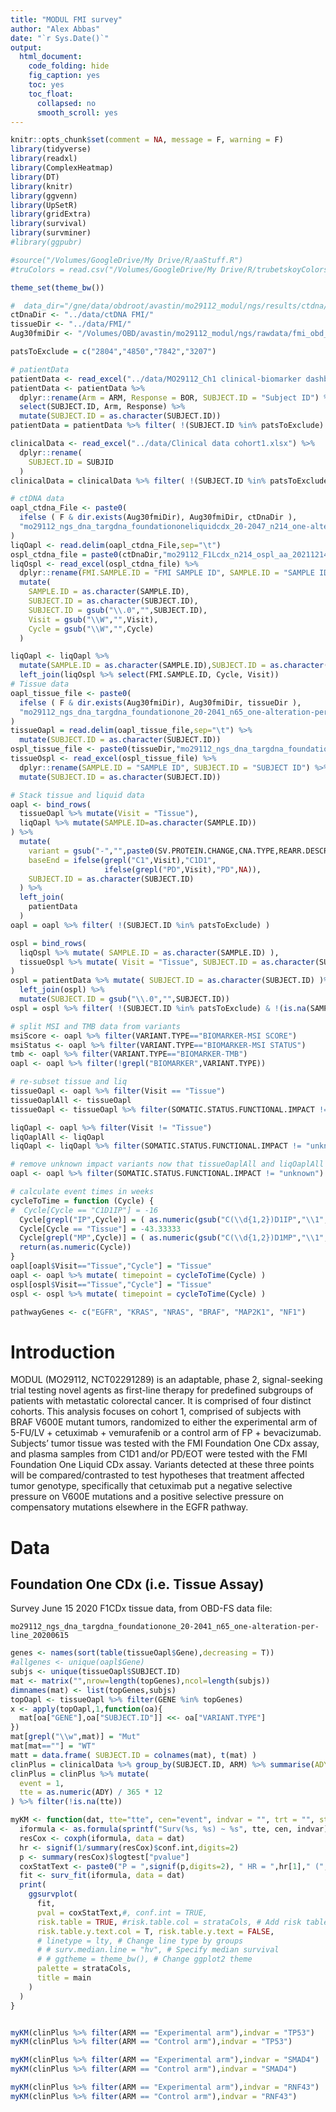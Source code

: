 ```yaml
---
title: "MODUL FMI survey"
author: "Alex Abbas"
date: "`r Sys.Date()`"
output:
  html_document:
    code_folding: hide
    fig_caption: yes
    toc: yes
    toc_float:
      collapsed: no
      smooth_scroll: yes
---
```


```r
knitr::opts_chunk$set(comment = NA, message = F, warning = F)
library(tidyverse)
library(readxl)
library(ComplexHeatmap)
library(DT)
library(knitr)
library(ggvenn)
library(UpSetR)
library(gridExtra)
library(survival)
library(survminer)
#library(ggpubr)

#source("/Volumes/GoogleDrive/My Drive/R/aaStuff.R")
#truColors = read.csv("/Volumes/GoogleDrive/My Drive/R/trubetskoyColors.csv",stringsAsFactors = F)

theme_set(theme_bw())

#  data_dir="/gne/data/obdroot/avastin/mo29112_modul/ngs/results/ctdna/data"
ctDnaDir <- "../data/ctDNA FMI/"
tissueDir <- "../data/FMI/"
Aug30fmiDir <- "/Volumes/OBD/avastin/mo29112_modul/ngs/rawdata/fmi_obd_mo29112_ngs_dna_targdna_foundationoneliquidcdx_20-2047_std_20210830/"

patsToExclude = c("2804","4850","7842","3207")

# patientData
patientData <- read_excel("../data/MO29112_Ch1 clinical-biomarker dashboard (2).xlsx")
patientData <- patientData %>%
  dplyr::rename(Arm = ARM, Response = BOR, SUBJECT.ID = "Subject ID") %>%
  select(SUBJECT.ID, Arm, Response) %>% 
  mutate(SUBJECT.ID = as.character(SUBJECT.ID))
patientData = patientData %>% filter( !(SUBJECT.ID %in% patsToExclude) )

clinicalData <- read_excel("../data/Clinical data cohort1.xlsx") %>% 
  dplyr::rename(
    SUBJECT.ID = SUBJID
  )
clinicalData = clinicalData %>% filter( !(SUBJECT.ID %in% patsToExclude) )

# ctDNA data
oapl_ctdna_File <- paste0(
  ifelse ( F & dir.exists(Aug30fmiDir), Aug30fmiDir, ctDnaDir ),
  "mo29112_ngs_dna_targdna_foundationoneliquidcdx_20-2047_n214_one-alteration-per-line-plus_20211214.txt"
)
liqOapl <- read.delim(oapl_ctdna_File,sep="\t")
ospl_ctdna_file = paste0(ctDnaDir,"mo29112_F1Lcdx_n214_ospl_aa_20211214.xlsx")
liqOspl <- read_excel(ospl_ctdna_file) %>%
  dplyr::rename(FMI.SAMPLE.ID = "FMI SAMPLE ID", SAMPLE.ID = "SAMPLE ID", SUBJECT.ID = "SUBJECT ID") %>% 
  mutate(
    SAMPLE.ID = as.character(SAMPLE.ID),
    SUBJECT.ID = as.character(SUBJECT.ID),
    SUBJECT.ID = gsub("\\.0","",SUBJECT.ID),
    Visit = gsub("\\W","",Visit),
    Cycle = gsub("\\W","",Cycle)
  )

liqOapl <- liqOapl %>%
  mutate(SAMPLE.ID = as.character(SAMPLE.ID),SUBJECT.ID = as.character(SUBJECT.ID)) %>% 
  left_join(liqOspl %>% select(FMI.SAMPLE.ID, Cycle, Visit))
# Tissue data
oapl_tissue_file <- paste0(
  ifelse ( F & dir.exists(Aug30fmiDir), Aug30fmiDir, tissueDir ),
  "mo29112_ngs_dna_targdna_foundationone_20-2041_n65_one-alteration-per-line_20200615.txt"
)
tissueOapl = read.delim(oapl_tissue_file,sep="\t") %>% 
  mutate(SUBJECT.ID = as.character(SUBJECT.ID))
ospl_tissue_file <- paste0(tissueDir,"mo29112_ngs_dna_targdna_foundationone_20-2041_n65_one-sample-per-line_20200615.xlsx")
tissueOspl <- read_excel(ospl_tissue_file) %>%
  dplyr::rename(SAMPLE.ID = "SAMPLE ID", SUBJECT.ID = "SUBJECT ID") %>% 
  mutate(SUBJECT.ID = as.character(SUBJECT.ID))

# Stack tissue and liquid data
oapl <- bind_rows(
  tissueOapl %>% mutate(Visit = "Tissue"),
  liqOapl %>% mutate(SAMPLE.ID=as.character(SAMPLE.ID))
) %>%
  mutate(
    variant = gsub("-","",paste0(SV.PROTEIN.CHANGE,CNA.TYPE,REARR.DESCRIPTION)),
    baseEnd = ifelse(grepl("C1",Visit),"C1D1",
                     ifelse(grepl("PD",Visit),"PD",NA)),
    SUBJECT.ID = as.character(SUBJECT.ID)
  ) %>%
  left_join(
    patientData
  )
oapl = oapl %>% filter( !(SUBJECT.ID %in% patsToExclude) )

ospl = bind_rows(
  liqOspl %>% mutate( SAMPLE.ID = as.character(SAMPLE.ID) ),
  tissueOspl %>% mutate( Visit = "Tissue", SUBJECT.ID = as.character(SUBJECT.ID) )
)
ospl = patientData %>% mutate( SUBJECT.ID = as.character(SUBJECT.ID) )%>%
  left_join(ospl) %>% 
  mutate(SUBJECT.ID = gsub("\\.0","",SUBJECT.ID))
ospl = ospl %>% filter( !(SUBJECT.ID %in% patsToExclude) & !(is.na(SAMPLE.ID)))

# split MSI and TMB data from variants
msiScore <- oapl %>% filter(VARIANT.TYPE=="BIOMARKER-MSI SCORE")
msiStatus <- oapl %>% filter(VARIANT.TYPE=="BIOMARKER-MSI STATUS")
tmb <- oapl %>% filter(VARIANT.TYPE=="BIOMARKER-TMB")
oapl <- oapl %>% filter(!grepl("BIOMARKER",VARIANT.TYPE))

# re-subset tissue and liq
tissueOapl <- oapl %>% filter(Visit == "Tissue")
tissueOaplAll <- tissueOapl
tissueOapl <- tissueOapl %>% filter(SOMATIC.STATUS.FUNCTIONAL.IMPACT != "unknown")

liqOapl <- oapl %>% filter(Visit != "Tissue")
liqOaplAll <- liqOapl
liqOapl <- liqOapl %>% filter(SOMATIC.STATUS.FUNCTIONAL.IMPACT != "unknown")

# remove unknown impact variants now that tissueOaplAll and liqOaplAll are made
oapl <- oapl %>% filter(SOMATIC.STATUS.FUNCTIONAL.IMPACT != "unknown")

# calculate event times in weeks
cycleToTime = function (Cycle) {
#  Cycle[Cycle == "C1D1IP"] = -16
  Cycle[grepl("IP",Cycle)] = ( as.numeric(gsub("C(\\d{1,2})D1IP","\\1",Cycle[grepl("IP",Cycle)])) - 1) * 2 - 16
  Cycle[Cycle == "Tissue"] = -43.33333
  Cycle[grepl("MP",Cycle)] = ( as.numeric(gsub("C(\\d{1,2})D1MP","\\1",Cycle[grepl("MP",Cycle)])) - 1) * 2
  return(as.numeric(Cycle))
}
oapl[oapl$Visit=="Tissue","Cycle"] = "Tissue"
oapl <- oapl %>% mutate( timepoint = cycleToTime(Cycle) )
ospl[ospl$Visit=="Tissue","Cycle"] = "Tissue"
ospl <- ospl %>% mutate( timepoint = cycleToTime(Cycle) )

pathwayGenes <- c("EGFR", "KRAS", "NRAS", "BRAF", "MAP2K1", "NF1")

```

# Introduction

MODUL (MO29112, NCT02291289) is an adaptable, phase 2, signal-seeking trial testing novel agents as first-line therapy for predefined subgroups of patients with metastatic colorectal cancer. It is comprised of four distinct cohorts. This analysis focuses on cohort 1, comprised of subjects with BRAF V600E mutant tumors, randomized to either the experimental arm of 5-FU/LV + cetuximab + vemurafenib or a control arm of FP + bevacizumab. Subjects' tumor tissue was tested with the FMI Foundation One CDx assay, and plasma samples from C1D1 and/or PD/EOT were tested with the FMI Foundation One Liquid CDx assay. Variants detected at these three points will be compared/contrasted to test hypotheses that treatment affected tumor genotype, specifically that cetuximab put a negative selective pressure on V600E mutations and a positive selective pressure on compensatory mutations elsewhere in the EGFR pathway. 

# Data

## Foundation One CDx (i.e. Tissue Assay)

Survey June 15 2020 F1CDx tissue data, from OBD-FS data file:

    mo29112_ngs_dna_targdna_foundationone_20-2041_n65_one-alteration-per-line_20200615

```r


genes <- names(sort(table(tissueOapl$Gene),decreasing = T))
#allgenes <- unique(oapl$Gene)
subjs <- unique(tissueOapl$SUBJECT.ID)
mat <- matrix("",nrow=length(topGenes),ncol=length(subjs))
dimnames(mat) <- list(topGenes,subjs)
topOapl <- tissueOapl %>% filter(GENE %in% topGenes)
x <- apply(topOapl,1,function(oa){
  mat[oa["GENE"],oa["SUBJECT.ID"]] <<- oa["VARIANT.TYPE"]
})
mat[grepl("\\w",mat)] = "Mut"
mat[mat==""] = "WT"
matt = data.frame( SUBJECT.ID = colnames(mat), t(mat) )
clinPlus = clinicalData %>% group_by(SUBJECT.ID, ARM) %>% summarise(ADY = max(ADY)) %>% inner_join(matt)
clinPlus = clinPlus %>% mutate(
  event = 1,
  tte = as.numeric(ADY) / 365 * 12
) %>% filter(!is.na(tte))

myKM <- function(dat, tte="tte", cen="event", indvar = "", trt = "", strataCols = c("blue","red"), ylab = "PFS probability", lty = "solid", main = "") {
  iformula <- as.formula(sprintf("Surv(%s, %s) ~ %s", tte, cen, indvar))
  resCox <- coxph(iformula, data = dat)
  hr <- signif(1/summary(resCox)$conf.int,digits=2)
  p <- summary(resCox)$logtest["pvalue"]
  coxStatText <- paste0("P = ",signif(p,digits=2), " HR = ",hr[1]," (",hr[4],"-",hr[3],")")
  fit <- surv_fit(iformula, data = dat)
  print(
    ggsurvplot(
      fit,
      pval = coxStatText,#, conf.int = TRUE,
      risk.table = TRUE, #risk.table.col = strataCols, # Add risk table
      risk.table.y.text.col = T, risk.table.y.text = FALSE,
      # linetype = lty, # Change line type by groups
      # # surv.median.line = "hv", # Specify median survival
      # # ggtheme = theme_bw(), # Change ggplot2 theme
      palette = strataCols,
      title = main
    )
  )
}


myKM(clinPlus %>% filter(ARM == "Experimental arm"),indvar = "TP53")
myKM(clinPlus %>% filter(ARM == "Control arm"),indvar = "TP53")

myKM(clinPlus %>% filter(ARM == "Experimental arm"),indvar = "SMAD4")
myKM(clinPlus %>% filter(ARM == "Control arm"),indvar = "SMAD4")

myKM(clinPlus %>% filter(ARM == "Experimental arm"),indvar = "RNF43")
myKM(clinPlus %>% filter(ARM == "Control arm"),indvar = "RNF43")

```

